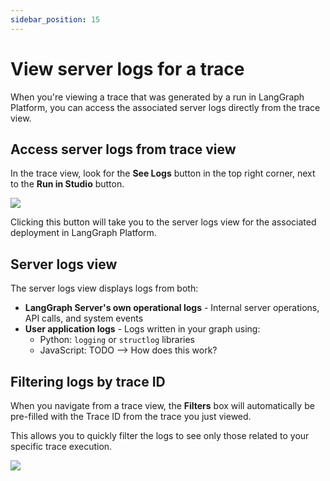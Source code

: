 ```yaml
---
sidebar_position: 15
---
```



# View server logs for a trace

When you're viewing a trace that was generated by a run in LangGraph Platform, you can access the associated server logs directly from the trace view.

## Access server logs from trace view

In the trace view, look for the **See Logs** button in the top right corner, next to the **Run in Studio** button.

![](./static/view_server_logs_button.png)

Clicking this button will take you to the server logs view for the associated deployment in LangGraph Platform.

## Server logs view

The server logs view displays logs from both:

- **LangGraph Server's own operational logs** - Internal server operations, API calls, and system events
- **User application logs** - Logs written in your graph using:
  - Python: `logging` or `structlog` libraries
  - JavaScript: TODO --> How does this work?

## Filtering logs by trace ID

When you navigate from a trace view, the **Filters** box will automatically be pre-filled with the Trace ID from the trace you just viewed.

This allows you to quickly filter the logs to see only those related to your specific trace execution.

![](./static/lgp_server_logs_filters.png)
